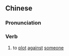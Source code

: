 {{also|图害}}
==Chinese==
{{zh-forms|s=图害}}

===Pronunciation===
{{zh-pron
|m=túhài
|cat=v
}}

===Verb===
{{zh-verb}}

# {{lb|zh|archaic}} to [[plot]] [[against]] [[someone]]